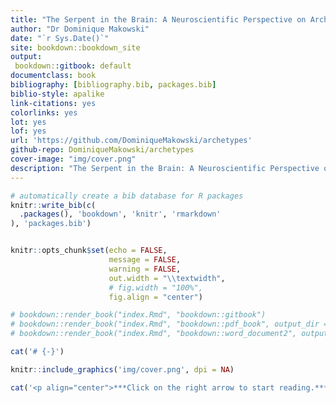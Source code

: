 ```yaml
--- 
title: "The Serpent in the Brain: A Neuroscientific Perspective on Archetypes"
author: "Dr Dominique Makowski"
date: "`r Sys.Date()`"
site: bookdown::bookdown_site
output: 
 bookdown::gitbook: default
documentclass: book
bibliography: [bibliography.bib, packages.bib]
biblio-style: apalike
link-citations: yes
colorlinks: yes
lot: yes
lof: yes
url: 'https://github.com/DominiqueMakowski/archetypes'
github-repo: DominiqueMakowski/archetypes
cover-image: "img/cover.png"
description: "The Serpent in the Brain: A Neuroscientific Perspective on Archetypes. A book by Dr Dominique Makowski."
---
```



```r
# automatically create a bib database for R packages
knitr::write_bib(c(
  .packages(), 'bookdown', 'knitr', 'rmarkdown'
), 'packages.bib')


knitr::opts_chunk$set(echo = FALSE, 
                      message = FALSE,
                      warning = FALSE,  
                      out.width = "\\textwidth",
                      # fig.width = "100%",
                      fig.align = "center")

# bookdown::render_book("index.Rmd", "bookdown::gitbook")
# bookdown::render_book("index.Rmd", "bookdown::pdf_book", output_dir = "./pdf/")
# bookdown::render_book("index.Rmd", "bookdown::word_document2", output_dir = "./pdf/")
```



<!-- This is a book cover that appears only in the HTML version -->
```r
cat('# {-}')
```
```r
knitr::include_graphics('img/cover.png', dpi = NA)
```
```r
cat('<p align="center">***Click on the right arrow to start reading.***</p>')
```


